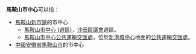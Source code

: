 {{not|馬鞍山中心}}
'''馬鞍山市中心'''可以指：
*[[馬鞍山新市鎮|馬鞍山新市鎮]]的市中心
**[[馬鞍山市中心_(選區)|馬鞍山市中心 (選區)]]，[[沙田區議會|沙田區議會]]選區。
**[[馬鞍山市中心公共運輸交匯處|馬鞍山市中心公共運輸交匯處]]，位於[[新港城中心|新港城中心]]地面的[[公共運輸交匯處|公共運輸交匯處]]。
*[[中華人民共和國|中國]][[安徽省|安徽省]][[馬鞍山市|馬鞍山市]]的市中心

{{disambig}}